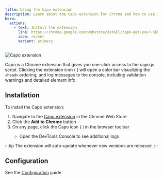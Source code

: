 ```yaml
---
title: Using the Capo extension
description: Learn about the Capo extension for Chrome and how to use it with capo.js
hero:
  actions:
    - text: Install the extension
      link: https://chrome.google.com/webstore/detail/capo-get-your-%EF%B9%A4%F0%9D%9A%91%F0%9D%9A%8E%F0%9D%9A%8A%F0%9D%9A%8D%EF%B9%A5/ohabpnaccigjhkkebjofhpmebofgpbeb
      icon: rocket
      variant: primary
---
```




![Capo extension](../../../assets/capo-chrome.png)

Capo is a Chrome extension that gives you one-click access to the capo.js script. Clicking the extension icon ( <InlineCapoIcon/> ) will open a color bar visualizing the `<head>` ordering, and log messages to the console, including validation warnings and detailed element info.

## Installation

To install the Capo extension:

1. Navigate to the [Capo extension](https://chrome.google.com/webstore/detail/capo-get-your-%3Chead%3E-in-o/ohabpnaccigjhkkebjofhpmebofgpbeb) in the Chrome Web Store
2. Click the **Add to Chrome** button
3. On any page, click the Capo icon ( <InlineCapoIcon/> ) in the browser toolbar
    - Open the DevTools Console to see additional logs

:::tip
The extension will auto-update whenever new versions are released.
:::

## Configuration

<CapoOptions/>

See the [Configuration](/capo.js/user/config/#configuring-the-extension) guide.
